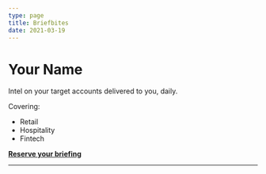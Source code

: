```yaml
---
type: page
title: Briefbites
date: 2021-03-19
---
```


# Your Name

Intel on your target accounts delivered to you, daily.

Covering:
- Retail
- Hospitality
- Fintech

[**Reserve your briefing**](https://tally.so/r/wd0GED)

---

